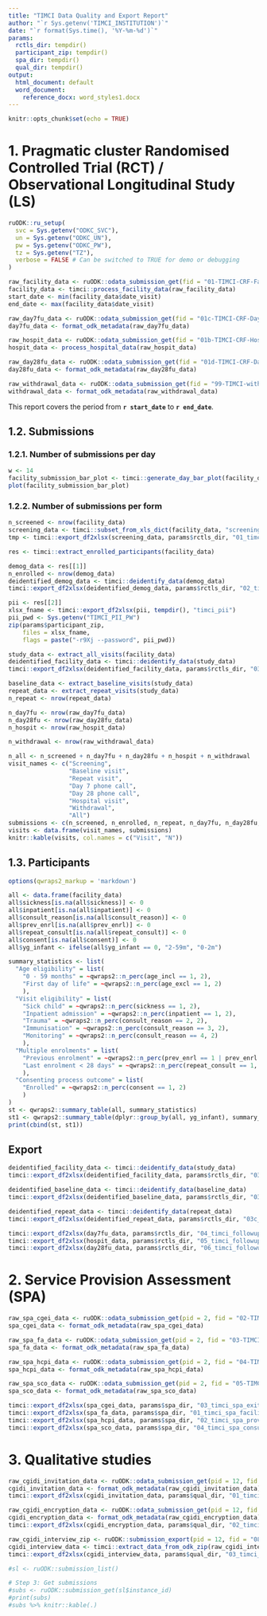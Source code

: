 ```yaml
---
title: "TIMCI Data Quality and Export Report"
author: "`r Sys.getenv('TIMCI_INSTITUTION')`"
date: "`r format(Sys.time(), '%Y-%m-%d')`"
params:
  rctls_dir: tempdir()
  participant_zip: tempdir()
  spa_dir: tempdir()
  qual_dir: tempdir()
output:
  html_document: default
  word_document:
    reference_docx: word_styles1.docx
---
```


```r
knitr::opts_chunk$set(echo = TRUE)
```

# 1. Pragmatic cluster Randomised Controlled Trial (RCT) / Observational Longitudinal Study (LS)

```r
ruODK::ru_setup(
  svc = Sys.getenv("ODKC_SVC"),
  un = Sys.getenv("ODKC_UN"),
  pw = Sys.getenv("ODKC_PW"),
  tz = Sys.getenv("TZ"),
  verbose = FALSE # Can be switched to TRUE for demo or debugging
)
```

```r
raw_facility_data <- ruODK::odata_submission_get(fid = "01-TIMCI-CRF-Facility")
facility_data <- timci::process_facility_data(raw_facility_data)
start_date <- min(facility_data$date_visit)
end_date <- max(facility_data$date_visit)
```

```r
raw_day7fu_data <- ruODK::odata_submission_get(fid = "01c-TIMCI-CRF-Day7")
day7fu_data <- format_odk_metadata(raw_day7fu_data)
```

```r
raw_hospit_data <- ruODK::odata_submission_get(fid = "01b-TIMCI-CRF-Hospital")
hospit_data <- process_hospital_data(raw_hospit_data)
```

```r
raw_day28fu_data <- ruODK::odata_submission_get(fid = "01d-TIMCI-CRF-Day28")
day28fu_data <- format_odk_metadata(raw_day28fu_data)
```

```r
raw_withdrawal_data <- ruODK::odata_submission_get(fid = "99-TIMCI-withdrawal")
withdrawal_data <- format_odk_metadata(raw_withdrawal_data)
```

This report covers the period from **`r start_date`** to **`r end_date`**.

## 1.2. Submissions

### 1.2.1. Number of submissions per day
```r
w <- 14
facility_submission_bar_plot <- timci::generate_day_bar_plot(facility_data$date_visit, as.Date(end_date) - w, as.Date(end_date))
plot(facility_submission_bar_plot)
```

### 1.2.2. Number of submissions per form
```r
n_screened <- nrow(facility_data)
screening_data <- timci::subset_from_xls_dict(facility_data, "screening_dict.xlsx")
tmp <- timci::export_df2xlsx(screening_data, params$rctls_dir, "01_timci_screening_data")
```

```r
res <- timci::extract_enrolled_participants(facility_data)

demog_data <- res[[1]]
n_enrolled <- nrow(demog_data)
deidentified_demog_data <- timci::deidentify_data(demog_data)
timci::export_df2xlsx(deidentified_demog_data, params$rctls_dir, "02_timci_demog_data")

pii <- res[[2]]
xlsx_fname <- timci::export_df2xlsx(pii, tempdir(), "timci_pii")
pii_pwd <- Sys.getenv("TIMCI_PII_PW")
zip(params$participant_zip, 
    files = xlsx_fname, 
    flags = paste("-r9Xj --password", pii_pwd))

```

```r
study_data <- extract_all_visits(facility_data)
deidentified_facility_data <- timci::deidentify_data(study_data)
timci::export_df2xlsx(deidentified_facility_data, params$rctls_dir, "03a_timci_facility_all_data")
```

```r
baseline_data <- extract_baseline_visits(study_data)
repeat_data <- extract_repeat_visits(study_data)
n_repeat <- nrow(repeat_data)

n_day7fu <- nrow(raw_day7fu_data)
n_day28fu <- nrow(raw_day28fu_data)
n_hospit <- nrow(raw_hospit_data)

n_withdrawal <- nrow(raw_withdrawal_data)

n_all <- n_screened + n_day7fu + n_day28fu + n_hospit + n_withdrawal
visit_names <- c("Screening",
                 "Baseline visit",
                 "Repeat visit",
                 "Day 7 phone call",
                 "Day 28 phone call",
                 "Hospital visit",
                 "Withdrawal",
                 "All")
submissions <- c(n_screened, n_enrolled, n_repeat, n_day7fu, n_day28fu, n_hospit, n_withdrawal, n_all)
visits <- data.frame(visit_names, submissions) 
knitr::kable(visits, col.names = c("Visit", "N"))
```

## 1.3. Participants
```r
options(qwraps2_markup = 'markdown')

all <- data.frame(facility_data)
all$sickness[is.na(all$sickness)] <- 0
all$inpatient[is.na(all$inpatient)] <- 0
all$consult_reason[is.na(all$consult_reason)] <- 0
all$prev_enrl[is.na(all$prev_enrl)] <- 0
all$repeat_consult[is.na(all$repeat_consult)] <- 0
all$consent[is.na(all$consent)] <- 0
all$yg_infant <- ifelse(all$yg_infant == 0, "2-59m", "0-2m")

summary_statistics <- list(
  "Age eligibility" = list(
    "0 - 59 months" = ~qwraps2::n_perc(age_incl == 1, 2),
    "First day of life" = ~qwraps2::n_perc(age_excl == 1, 2)
    ),
  "Visit eligibility" = list(
    "Sick child" = ~qwraps2::n_perc(sickness == 1, 2),
    "Inpatient admission" = ~qwraps2::n_perc(inpatient == 1, 2),
    "Trauma" = ~qwraps2::n_perc(consult_reason == 2, 2),
    "Immunisation" = ~qwraps2::n_perc(consult_reason == 3, 2),
    "Monitoring" = ~qwraps2::n_perc(consult_reason == 4, 2)
    ),
  "Multiple enrolments" = list(
    "Previous enrolment" = ~qwraps2::n_perc(prev_enrl == 1 | prev_enrl == 2, 2),
    "Last enrolment < 28 days" = ~qwraps2::n_perc(repeat_consult == 1, 2)
    ),
  "Consenting process outcome" = list(
    "Enrolled" = ~qwraps2::n_perc(consent == 1, 2)
    )
)
st <- qwraps2::summary_table(all, summary_statistics)
st1 <- qwraps2::summary_table(dplyr::group_by(all, yg_infant), summary_statistics)
print(cbind(st, st1))
```

## Export

```r
deidentified_facility_data <- timci::deidentify_data(study_data)
timci::export_df2xlsx(deidentified_facility_data, params$rctls_dir, "03a_timci_facility_all_data")

deidentified_baseline_data <- timci::deidentify_data(baseline_data)
timci::export_df2xlsx(deidentified_baseline_data, params$rctls_dir, "03b_timci_facility_day0_data")

deidentified_repeat_data <- timci::deidentify_data(repeat_data)
timci::export_df2xlsx(deidentified_repeat_data, params$rctls_dir, "03c_timci_facility_repeat_data")

timci::export_df2xlsx(day7fu_data, params$rctls_dir, "04_timci_followup_day7_data")
timci::export_df2xlsx(hospit_data, params$rctls_dir, "05_timci_followup_hospit_data")
timci::export_df2xlsx(day28fu_data, params$rctls_dir, "06_timci_followup_day28_data")
```

# 2. Service Provision Assessment (SPA)

```r
raw_spa_cgei_data <- ruODK::odata_submission_get(pid = 2, fid = "02-TIMCI-SPA-CGEI")
spa_cgei_data <- format_odk_metadata(raw_spa_cgei_data)

raw_spa_fa_data <- ruODK::odata_submission_get(pid = 2, fid = "03-TIMCI-SPA-Fassmt")
spa_fa_data <- format_odk_metadata(raw_spa_fa_data)

raw_spa_hcpi_data <- ruODK::odata_submission_get(pid = 2, fid = "04-TIMCI-SPA-HCPi")
spa_hcpi_data <- format_odk_metadata(raw_spa_hcpi_data)

raw_spa_sco_data <- ruODK::odata_submission_get(pid = 2, fid = "05-TIMCI-SPA-SCO")
spa_sco_data <- format_odk_metadata(raw_spa_sco_data)
```

```r
timci::export_df2xlsx(spa_cgei_data, params$spa_dir, "03_timci_spa_exit_interview_data")
timci::export_df2xlsx(spa_fa_data, params$spa_dir, "01_timci_spa_facility_assessment_data")
timci::export_df2xlsx(spa_hcpi_data, params$spa_dir, "02_timci_spa_provider_interview_data")
timci::export_df2xlsx(spa_sco_data, params$spa_dir, "04_timci_spa_consultation_obs_data")
```

# 3. Qualitative studies

```r
raw_cgidi_invitation_data <- ruODK::odata_submission_get(pid = 12, fid = "08a-TIMCI-cg-idi-invitation")
cgidi_invitation_data <- format_odk_metadata(raw_cgidi_invitation_data)
timci::export_df2xlsx(cgidi_invitation_data, params$qual_dir, "01_timci_cg_invitation_data")

raw_cgidi_encryption_data <- ruODK::odata_submission_get(pid = 12, fid = "08b-TIMCI-cg-idi-encryption-list")
cgidi_encryption_data <- format_odk_metadata(raw_cgidi_encryption_data)
timci::export_df2xlsx(cgidi_encryption_data, params$qual_dir, "02_timci_cg_encryption_data")

raw_cgidi_interview_zip <- ruODK::submission_export(pid = 12, fid = "08c-TIMCI-cg-idi-interview")
cgidi_interview_data <- timci::extract_data_from_odk_zip(raw_cgidi_interview_zip, "08c-TIMCI-cg-idi-interview.csv")
timci::export_df2xlsx(cgidi_interview_data, params$qual_dir, "03_timci_cg_interview_data")

#sl <- ruODK::submission_list()

# Step 3: Get submissions
#subs <- ruODK::submission_get(sl$instance_id)
#print(subs)
#subs %>% knitr::kable(.)
```


